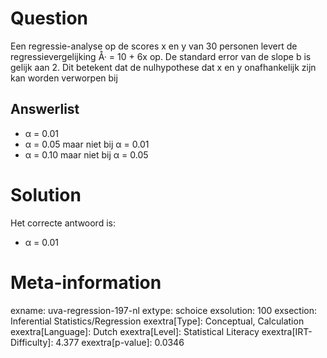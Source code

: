 Question
========

Een regressie-analyse op de scores x en y van 30 personen levert de
regressievergelijking Å· = 10 + 6x op. De standard error van de slope b
is gelijk aan 2. Dit betekent dat de nulhypothese dat x en y
onafhankelijk zijn kan worden verworpen bij


Answerlist
----------

* α = 0.01
* α = 0.05 maar niet bij α = 0.01
* α = 0.10 maar niet bij α = 0.05

Solution
========

Het correcte antwoord is: 

* α = 0.01

Meta-information
================
exname: uva-regression-197-nl
extype: schoice
exsolution: 100
exsection: Inferential Statistics/Regression
exextra[Type]: Conceptual, Calculation
exextra[Language]: Dutch
exextra[Level]: Statistical Literacy
exextra[IRT-Difficulty]: 4.377
exextra[p-value]: 0.0346
